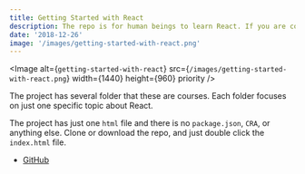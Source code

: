 ```yaml
---
title: Getting Started with React
description: The repo is for human beings to learn React. If you are confusing about to learn React, you can start here easily!
date: '2018-12-26'
image: '/images/getting-started-with-react.png'
---
```


<Image
  alt={`getting-started-with-react`}
  src={`/images/getting-started-with-react.png`}
  width={1440}
  height={960}
  priority
/>

The project has several folder that these are courses. Each folder focuses on just one specific topic about React.

The project has just one `html` file and there is no `package.json`, `CRA`, or anything else. Clone or download the repo, and just double click the `index.html` file.

- [GitHub](https://github.com/nevzatgunay/getting-started-with-react)

